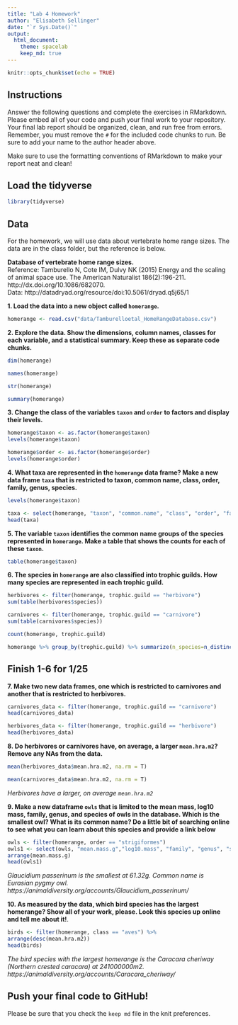 ```yaml
---
title: "Lab 4 Homework"
author: "Elisabeth Sellinger"
date: "`r Sys.Date()`"
output:
  html_document: 
    theme: spacelab
    keep_md: true
---
```


```r
knitr::opts_chunk$set(echo = TRUE)
```

## Instructions
Answer the following questions and complete the exercises in RMarkdown. Please embed all of your code and push your final work to your repository. Your final lab report should be organized, clean, and run free from errors. Remember, you must remove the `#` for the included code chunks to run. Be sure to add your name to the author header above.  

Make sure to use the formatting conventions of RMarkdown to make your report neat and clean!  

## Load the tidyverse
```r
library(tidyverse)
```

## Data
For the homework, we will use data about vertebrate home range sizes. The data are in the class folder, but the reference is below.  

**Database of vertebrate home range sizes.**  
Reference: Tamburello N, Cote IM, Dulvy NK (2015) Energy and the scaling of animal space use. The American Naturalist 186(2):196-211. http://dx.doi.org/10.1086/682070.  
Data: http://datadryad.org/resource/doi:10.5061/dryad.q5j65/1  

**1. Load the data into a new object called `homerange`.**
```r
homerange <- read.csv("data/Tamburelloetal_HomeRangeDatabase.csv")
```

**2. Explore the data. Show the dimensions, column names, classes for each variable, and a statistical summary. Keep these as separate code chunks.**  
```r
dim(homerange)
```

```r
names(homerange)
```

```r
str(homerange)
```

```r
summary(homerange)
```

**3. Change the class of the variables `taxon` and `order` to factors and display their levels.**  
```r
homerange$taxon <- as.factor(homerange$taxon)
levels(homerange$taxon)
```

```r
homerange$order <- as.factor(homerange$order)
levels(homerange$order)
```

**4. What taxa are represented in the `homerange` data frame? Make a new data frame `taxa` that is restricted to taxon, common name, class, order, family, genus, species.**  
```r
levels(homerange$taxon)
```

```r
taxa <- select(homerange, "taxon", "common.name", "class", "order", "family", "genus", "species")
head(taxa)
```

**5. The variable `taxon` identifies the common name groups of the species represented in `homerange`. Make a table that shows the counts for each of these `taxon`.**  
```r
table(homerange$taxon)
```

**6. The species in `homerange` are also classified into trophic guilds. How many species are represented in each trophic guild.**  
```r
herbivores <- filter(homerange, trophic.guild == "herbivore")
sum(table(herbivores$species))
```

```r
carnivores <- filter(homerange, trophic.guild == "carnivore")
sum(table(carnivores$species))
```

```r
count(homerange, trophic.guild)
```

```r
homerange %>% group_by(trophic.guild) %>% summarize(n_species=n_distinct(species)) # how many carnivores/herbivores for each specific epithet
```


## Finish 1-6 for 1/25


**7. Make two new data frames, one which is restricted to carnivores and another that is restricted to herbivores.**  
```r
carnivores_data <- filter(homerange, trophic.guild == "carnivore")
head(carnivores_data)
```

```r
herbivores_data <- filter(homerange, trophic.guild == "herbivore")
head(herbivores_data)
```

**8. Do herbivores or carnivores have, on average, a larger `mean.hra.m2`? Remove any NAs from the data.**  
```r
mean(herbivores_data$mean.hra.m2, na.rm = T)
```

```r
mean(carnivores_data$mean.hra.m2, na.rm = T)
```
*Herbivores have a larger, on average `mean.hra.m2`*

**9. Make a new dataframe `owls` that is limited to the mean mass, log10 mass, family, genus, and species of owls in the database. Which is the smallest owl? What is its common name? Do a little bit of searching online to see what you can learn about this species and provide a link below** 
```r
owls <- filter(homerange, order == "strigiformes")
owls1 <- select(owls, "mean.mass.g","log10.mass", "family", "genus", "species") %>% 
arrange(mean.mass.g)
head(owls1)
```
*Glaucidium passerinum is the smallest at 61.32g. Common name is Eurasian pygmy owl. https://animaldiversity.org/accounts/Glaucidium_passerinum/*

**10. As measured by the data, which bird species has the largest homerange? Show all of your work, please. Look this species up online and tell me about it!**.  
```r
birds <- filter(homerange, class == "aves") %>% 
arrange(desc(mean.hra.m2))
head(birds)
```
*The bird species with the largest homerange is the Caracara cheriway (Northern crested caracara) at 241000000m2. https://animaldiversity.org/accounts/Caracara_cheriway/*

## Push your final code to GitHub!
Please be sure that you check the `keep md` file in the knit preferences.   